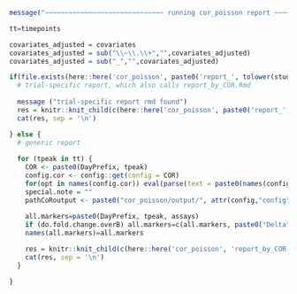 <!-- ```{r, echo=FALSE} -->
<!-- here::i_am("cor_poisson/report.Rmd") -->
<!-- ``` -->



```r
message("~~~~~~~~~~~~~~~~~~~~~~~~~~~~~~ running cor_poisson report ~~~~~~~~~~~~~~~~~~~~~~~")
```



```r

tt=timepoints

covariates_adjusted = covariates
covariates_adjusted = sub("\\~\\.\\+","",covariates_adjusted)
covariates_adjusted = sub("_","",covariates_adjusted)

if(file.exists(here::here('cor_poisson', paste0('report_', tolower(study_name), '.Rmd')))) {
  # trial-specific report, which also calls report_by_COR.Rmd
  
  message ("trial-specific report rmd found")
  res = knitr::knit_child(c(here::here('cor_poisson', paste0('report_', tolower(study_name), '.Rmd'))), quiet = TRUE)
  cat(res, sep = '\n')

} else {
  # generic report
  
  for (tpeak in tt) {
    COR <- paste0(DayPrefix, tpeak)
    config.cor <- config::get(config = COR)
    for(opt in names(config.cor)) eval(parse(text = paste0(names(config.cor[opt])," <- config.cor[[opt]]")))
    special.note = ""
    pathCoRoutput <- paste0("cor_poisson/output/", attr(config,"config"), "/", COR)
    
    all.markers=paste0(DayPrefix, tpeak, assays)
    if (do.fold.change.overB) all.markers=c(all.markers, paste0("Delta", tpeak, "overB", assays))
    names(all.markers)=all.markers

    res = knitr::knit_child(c(here::here('cor_poisson', 'report_by_COR.Rmd')), quiet = TRUE)
    cat(res, sep = '\n')
  }

}
```
